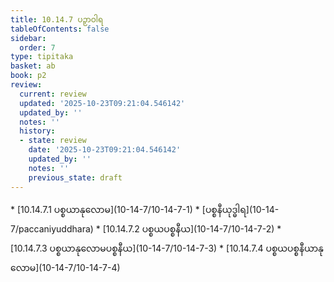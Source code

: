 ```yaml
---
title: 10.14.7 ပဉှာဝါရ
tableOfContents: false
sidebar:
  order: 7
type: tipitaka
basket: ab
book: p2
review:
  current: review
  updated: '2025-10-23T09:21:04.546142'
  updated_by: ''
  notes: ''
  history:
  - state: review
    date: '2025-10-23T09:21:04.546142'
    updated_by: ''
    notes: ''
    previous_state: draft
---
```



<ReviewStatus review={frontmatter.review} showDetails={true} />

<HypothesisAnnotation frontmatter={frontmatter} />

<DynamicBreadcrumb />



<TableOfContents book="p2" section="10.14.7">
* [10.14.7.1 ပစ္စယာနုလောမ](10-14-7/10-14-7-1)
* [ပစ္စနီယုဒ္ဓါရ](10-14-7/paccaniyuddhara)
* [10.14.7.2 ပစ္စယပစ္စနီယ](10-14-7/10-14-7-2)
* [10.14.7.3 ပစ္စယာနုလောမပစ္စနီယ](10-14-7/10-14-7-3)
* [10.14.7.4 ပစ္စယပစ္စနီယာနုလောမ](10-14-7/10-14-7-4)
</TableOfContents>